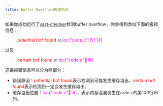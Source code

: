 ```yaml
---
title: Buffer Overflow报错信息
---
```


如果你成功运行了[vast-checker](/essentials/vast-checker)检测buffer overflow，你会得到类似下面的报错信息：
> <font color="red">potential bof found</font> at <font color='fuchsia'>loc("code.c":151:13)</font>

以及

> <font color="red">certain bof found</font> at <font color='fuchsia'>loc("code.c":100:16)</font>

这条报错信息可以分为两部分：
- 错误原因：<font color="red">potential bof found</font>表示检测到可能发生缓存溢出，<font color="red">certain bof found</font>表示检测到一定会发生缓存溢出。
- 缓存溢出位置：<font color='fuchsia'>loc("code.c":100:16)</font>，表示内存泄漏发生在`code.c`的第100行16列。